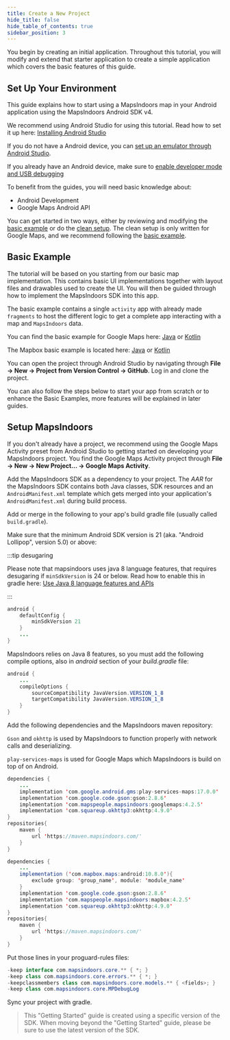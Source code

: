 ```yaml
---
title: Create a New Project
hide_title: false
hide_table_of_contents: true
sidebar_position: 3
---
```



You begin by creating an initial application. Throughout this tutorial, you will modify and extend that starter application to create a simple application which covers the basic features of this guide.

## Set Up Your Environment

This guide explains how to start using a MapsIndoors map in your Android application using the MapsIndoors Android SDK v4.

We recommend using Android Studio for using this tutorial. Read how to set it up here: [Installing Android Studio](https://developer.android.com/studio/install)

If you do not have a Android device, you can [set up an emulator through Android Studio](https://developer.android.com/studio/run/emulator).

If you already have an Android device, make sure to [enable developer mode and USB debugging](https://developer.android.com/studio/debug/dev-options#enable)

To benefit from the guides, you will need basic knowledge about:

* Android Development
* Google Maps Android API

You can get started in two ways, either by reviewing and modifying the [basic example](#basic-example) or do the [clean setup](#setup-mapsindoors). The clean setup is only written for Google Maps, and we recommend following the [basic example](#basic-example).

## Basic Example

The tutorial will be based on you starting from our basic map implementation. This contains basic UI implementations together with layout files and drawables used to create the UI. You will then be guided through how to implement the MapsIndoors SDK into this app.

The basic example contains a single `activity` app with already made `fragments` to host the different logic to get a complete app interacting with a map and `MapsIndoors` data.

You can find the basic example for Google Maps here: [Java](https://github.com/MapsPeople/MapsIndoors-Android-Examples/tree/main/Google_Maps/mapsindoorsgettingstartedbasicjava) or [Kotlin](https://github.com/MapsPeople/MapsIndoors-Android-Examples/tree/main/Google_Maps/mapsindoorsgettingstartedbasickotlin)

The Mapbox basic example is located here:  [Java](https://github.com/MapsPeople/MapsIndoors-Android-Examples/tree/main/MapBox/mapsindoorsgettingstartedbasicjava) or [Kotlin](https://github.com/MapsPeople/MapsIndoors-Android-Examples/tree/main/MapBox/mapsindoorsgettingstartedbasickotlin)

You can open the project through Android Studio by navigating through **File -> New -> Project from Version Control -> GitHub**. Log in and clone the project.

You can also follow the steps below to start your app from scratch or to enhance the Basic Examples, more features will be explained in later guides.

## Setup MapsIndoors

If you don't already have a project, we recommend using the Google Maps Activity preset from Android Studio to getting started on developing your MapsIndoors project. You find the Google Maps Activity project through **File -> New -> New Project... -> Google Maps Activity**.

Add the MapsIndoors SDK as a dependency to your project. The _AAR_ for the MapsIndoors SDK contains both Java classes, SDK resources and an `AndroidManifest.xml` template which gets merged into your application's `AndroidManifest.xml` during build process.

Add or merge in the following to your app's build gradle file (usually called `build.gradle`).

Make sure that the minimum Android SDK version is 21 (aka. "Android Lollipop", version 5.0) or above:

:::tip desugaring

Please note that mapsindoors uses java 8 language features, that requires desugaring if `minSdkVersion` is 24 or below. Read how to enable this in gradle here: [Use Java 8 language features and APIs](https://developer.android.com/studio/write/java8-support)

:::

```java
android {
    defaultConfig {
        minSdkVersion 21
    }
    ...
}
```

MapsIndoors relies on Java 8 features, so you must add the following compile options, also in _android_ section of your _build.gradle_ file:

```java
android {
    ...
    compileOptions {
        sourceCompatibility JavaVersion.VERSION_1_8
        targetCompatibility JavaVersion.VERSION_1_8
    }
}
```

Add the following dependencies and the MapsIndoors maven repository:

`Gson` and `okhttp` is used by MapsIndoors to function properly with network calls and deserializing.

<Tabs groupId="getting-started-android-v4-new-project">
<TabItem value="Google Maps" label="Google Maps" default>

`play-services-maps` is used for Google Maps which MapsIndoors is build on top of on Android.

```java
dependencies {
    ...
    implementation 'com.google.android.gms:play-services-maps:17.0.0'
    implementation 'com.google.code.gson:gson:2.8.6'
    implementation 'com.mapspeople.mapsindoors:googlemaps:4.2.5'
    implementation 'com.squareup.okhttp3:okhttp:4.9.0'
}
repositories{
    maven {
        url 'https://maven.mapsindoors.com/'
    }
}
```

</TabItem>
<TabItem value="Mapbox" label="Mapbox">

```java
dependencies {
    ...
    implementation ('com.mapbox.maps:android:10.8.0'){
        exclude group: 'group_name', module: 'module_name'
    }
    implementation 'com.google.code.gson:gson:2.8.6'
    implementation 'com.mapspeople.mapsindoors:mapbox:4.2.5'
    implementation 'com.squareup.okhttp3:okhttp:4.9.0'
}
repositories{
    maven {
        url 'https://maven.mapsindoors.com/'
    }
}
```

</TabItem>
</Tabs>

Put those lines in your proguard-rules files:

```java
-keep interface com.mapsindoors.core.** { *; }
-keep class com.mapsindoors.core.errors.** { *; }
-keepclassmembers class com.mapsindoors.core.models.** { <fields>; }
-keep class com.mapsindoors.core.MPDebugLog
```

Sync your project with gradle.

> This "Getting Started" guide is created using a specific version of the SDK. When moving beyond the "Getting Started" guide, please be sure to use the latest version of the SDK.

